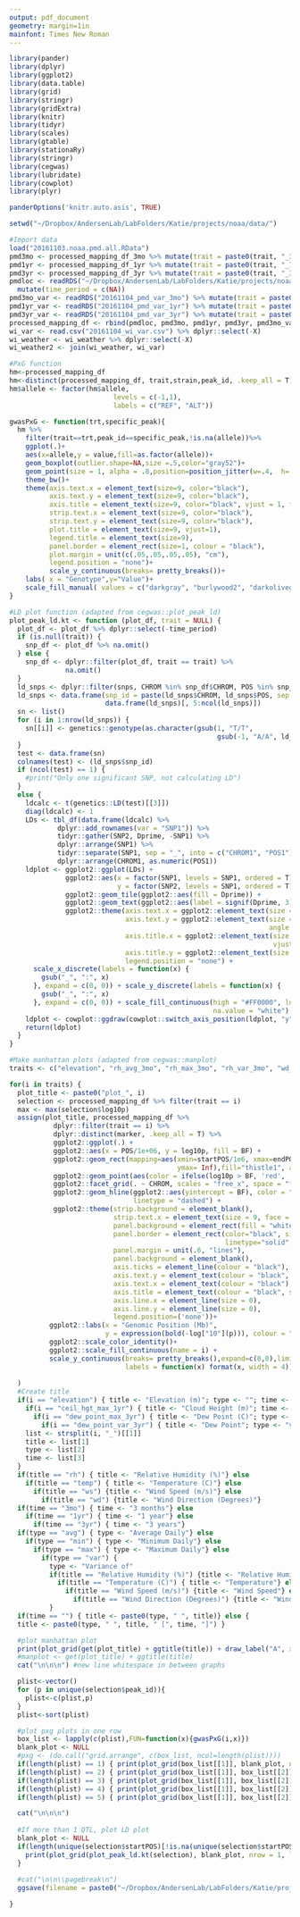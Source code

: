 ```yaml
---
output: pdf_document
geometry: margin=1in
mainfont: Times New Roman
---
```


```r
library(pander)
library(dplyr)
library(ggplot2)
library(data.table)
library(grid)
library(stringr)
library(gridExtra)
library(knitr)
library(tidyr)
library(scales)
library(gtable)
library(stationaRy)
library(stringr)
library(cegwas)
library(lubridate)
library(cowplot)
library(plyr)

panderOptions('knitr.auto.asis', TRUE)

setwd("~/Dropbox/AndersenLab/LabFolders/Katie/projects/noaa/data/")

#Import data
load("20161103.noaa.pmd.all.RData")
pmd3mo <- processed_mapping_df_3mo %>% mutate(trait = paste0(trait, "_3mo"))
pmd1yr <- processed_mapping_df_1yr %>% mutate(trait = paste0(trait, "_1yr"))
pmd3yr <- processed_mapping_df_3yr %>% mutate(trait = paste0(trait, "_3yr"))
pmdloc <- readRDS("~/Dropbox/AndersenLab/LabFolders/Katie/projects/noaa/data/20160715.pmd.152.location.rds") %>%
  mutate(time_period = c(NA))
pmd3mo_var <- readRDS("20161104_pmd_var_3mo") %>% mutate(trait = paste0(trait, "_var_3mo"), time_period = c(NA))
pmd1yr_var <- readRDS("20161104_pmd_var_1yr") %>% mutate(trait = paste0(trait, "_var_1yr"), time_period = c(NA))
pmd3yr_var <- readRDS("20161104_pmd_var_3yr") %>% mutate(trait = paste0(trait, "_var_3yr"), time_period = c(NA))
processed_mapping_df <- rbind(pmdloc, pmd3mo, pmd1yr, pmd3yr, pmd3mo_var, pmd1yr_var, pmd3yr_var)
wi_var <- read.csv("20161104_wi_var.csv") %>% dplyr::select(-X)
wi_weather <- wi_weather %>% dplyr::select(-X)
wi_weather2 <- join(wi_weather, wi_var)

```

```r
#PxG function
hm<-processed_mapping_df
hm<-distinct(processed_mapping_df, trait,strain,peak_id, .keep_all = T)
hm$allele <- factor(hm$allele,
                          levels = c(-1,1),
                          labels = c("REF", "ALT"))

gwasPxG <- function(trt,specific_peak){
  hm %>%
    filter(trait==trt,peak_id==specific_peak,!is.na(allele))%>%
    ggplot(.)+
    aes(x=allele,y = value,fill=as.factor(allele))+
    geom_boxplot(outlier.shape=NA,size =.5,color="gray52")+
    geom_point(size = 1, alpha = .8,position=position_jitter(w=.4,  h=.025),na.rm=TRUE)+
    theme_bw()+
    theme(axis.text.x = element_text(size=9, color="black"),
          axis.text.y = element_text(size=9, color="black"),
          axis.title = element_text(size=9, color="black", vjust = 1, face = "bold"),
          strip.text.x = element_text(size=9, color="black"),
          strip.text.y = element_text(size=9, color="black"),
          plot.title = element_text(size=9, vjust=1),
          legend.title = element_text(size=9),
          panel.border = element_rect(size=1, colour = "black"),
          plot.margin = unit(c(.05,.05,.05,.05), "cm"),
          legend.position = "none")+
          scale_y_continuous(breaks= pretty_breaks())+
    labs( x = "Genotype",y="Value")+
    scale_fill_manual( values = c("darkgray", "burlywood2", "darkolivegreen","black"))
}

#LD plot function (adapted from cegwas::plot_peak_ld)
plot_peak_ld.kt <- function (plot_df, trait = NULL) {
  plot_df <- plot_df %>% dplyr::select(-time_period)
  if (is.null(trait)) {
    snp_df <- plot_df %>% na.omit()
  } else {
    snp_df <- dplyr::filter(plot_df, trait == trait) %>% 
              na.omit()
  }
  ld_snps <- dplyr::filter(snps, CHROM %in% snp_df$CHROM, POS %in% snp_df$POS)
  ld_snps <- data.frame(snp_id = paste(ld_snps$CHROM, ld_snps$POS, sep = "_"),
                        data.frame(ld_snps)[, 5:ncol(ld_snps)])
  sn <- list()
  for (i in 1:nrow(ld_snps)) {
    sn[[i]] <- genetics::genotype(as.character(gsub(1, "T/T", 
                                                    gsub(-1, "A/A", ld_snps[i,4:ncol(ld_snps)]))))
  }
  test <- data.frame(sn)
  colnames(test) <- (ld_snps$snp_id)
  if (ncol(test) == 1) {
    #print("Only one significant SNP, not calculating LD")
  }
  else {
    ldcalc <- t(genetics::LD(test)[[3]])
    diag(ldcalc) <- 1
    LDs <- tbl_df(data.frame(ldcalc) %>% 
            dplyr::add_rownames(var = "SNP1")) %>%
            tidyr::gather(SNP2, Dprime, -SNP1) %>% 
            dplyr::arrange(SNP1) %>% 
            tidyr::separate(SNP1, sep = "_", into = c("CHROM1", "POS1"), remove = F) %>% 
            dplyr::arrange(CHROM1, as.numeric(POS1))
    ldplot <- ggplot2::ggplot(LDs) + 
              ggplot2::aes(x = factor(SNP1, levels = SNP1, ordered = T), 
                           y = factor(SNP2, levels = SNP1, ordered = T)) + 
              ggplot2::geom_tile(ggplot2::aes(fill = Dprime)) + 
              ggplot2::geom_text(ggplot2::aes(label = signif(Dprime, 3)), size = 6) + 
              ggplot2::theme(axis.text.x = ggplot2::element_text(size = 8, color = "black"), 
                             axis.text.y = ggplot2::element_text(size = 8, color = "black", 
                                                                 angle = -90, hjust = 0.5), 
                             axis.title.x = ggplot2::element_text(size = 0, color = "black", 
                                                                  vjust = -0.3), 
                             axis.title.y = ggplot2::element_text(size = 0, color = "black"), 
                             legend.position = "none") + 
      scale_x_discrete(labels = function(x) {
        gsub("_", ":", x)
      }, expand = c(0, 0)) + scale_y_discrete(labels = function(x) {
        gsub("_", ":", x)
      }, expand = c(0, 0)) + scale_fill_continuous(high = "#FF0000", low = "white", 
                                                   na.value = "white")
    ldplot <- cowplot::ggdraw(cowplot::switch_axis_position(ldplot, "y"))
    return(ldplot)
  }
}

#Make manhattan plots (adapted from cegwas::manplot)
traits <- c("elevation", "rh_avg_3mo", "rh_max_3mo", "rh_var_3mo", "wd_var_3mo", "ws_max_3mo", "ceil_hgt_max_1yr", "rh_avg_1yr", "rh_max_1yr", "rh_var_1yr", "temp_var_1yr", "wd_max_1yr", "wd_var_1yr", 'ws_var_1yr', "dew_point_max_3yr", "dew_point_var_3yr", "rh_avg_3yr", "rh_max_3yr", 'temp_avg_3yr', 'temp_min_3yr', 'temp_var_3yr', 'wd_max_3yr', 'wd_var_3yr', 'ws_var_3yr')

for(i in traits) {
  plot_title <- paste0("plot_", i)
  selection <- processed_mapping_df %>% filter(trait == i)
  max <- max(selection$log10p)
  assign(plot_title, processed_mapping_df %>% 
           dplyr::filter(trait == i) %>% 
           dplyr::distinct(marker, .keep_all = T) %>% 
           ggplot2::ggplot(.) + 
           ggplot2::aes(x = POS/1e+06, y = log10p, fill = BF) + 
           ggplot2::geom_rect(mapping=aes(xmin=startPOS/1e6, xmax=endPOS/1e6, ymin=0, 
                                          ymax= Inf),fill="thistle1", alpha=1) +
           ggplot2::geom_point(aes(color = ifelse(log10p > BF, 'red', 'black')), size = 1) +
           ggplot2::facet_grid(. ~ CHROM, scales = "free_x", space = "free_x") + 
           ggplot2::geom_hline(ggplot2::aes(yintercept = BF), color = "grey60", 
                               linetype = "dashed") + 
           ggplot2::theme(strip.background = element_blank(),
                          strip.text.x = element_text(size = 9, face = "bold"),
                          panel.background = element_rect(fill = "white"),
                          panel.border = element_rect(color="black", size=0.5,
                                                      linetype="solid", fill=NA),
                          panel.margin = unit(.6, "lines"),
                          panel.background = element_blank(),
                          axis.ticks = element_line(colour = "black"),
                          axis.text.y = element_text(colour = "black", size = 9),
                          axis.text.x = element_text(colour = "black"),
                          axis.title = element_text(colour = "black", size = 9, face = "bold"),
                          axis.line.x = element_line(size = 0),
                          axis.line.y = element_line(size = 0),
                          legend.position=('none'))+
          ggplot2::labs(x = "Genomic Position (Mb)", 
                        y = expression(bold(-log["10"](p))), colour = "red") +
          ggplot2::scale_color_identity()+
          ggplot2::scale_fill_continuous(name = i) +
          scale_y_continuous(breaks= pretty_breaks(),expand=c(0,0),limits=c(0,max+.075*max),
                             labels = function(x) format(x, width = 4))
         
  )
  #Create title
  if(i == "elevation") { title <- "Elevation (m)"; type <- ""; time <- ""} else 
    if(i == "ceil_hgt_max_1yr") { title <- "Cloud Height (m)"; time <- "1yr"; type <- "max" } else 
      if(i == "dew_point_max_3yr") { title <- "Dew Point (C)"; type <- "max"; time <- "3yr"} else 
        if(i == "dew_point_var_3yr") { title <- "Dew Point"; type <- "var"; time <- "3yr"} else {
    list <- strsplit(i, "_")[[1]]
    title <- list[1]
    type <- list[2]
    time <- list[3]
  }
  if(title == "rh") { title <- "Relative Humidity (%)"} else
    if(title == "temp") { title <- "Temperature (C)"} else
      if(title == "ws") {title <- "Wind Speed (m/s)"} else
        if(title == "wd") {title <- "Wind Direction (Degrees)"}
  if(time == "3mo") { time <- "3 months"} else
    if(time == "1yr") { time <- "1 year"} else
      if(time == "3yr") { time <- "3 years"}
  if(type == "avg") { type <- "Average Daily"} else
    if(type == "min") { type <- "Minimum Daily"} else
      if(type == "max") { type <- "Maximum Daily"} else
        if(type == "var") { 
          type <- "Variance of"
          if(title == "Relative Humidity (%)") {title <- "Relative Humidity"} else
            if(title == "Temperature (C)") { title <- "Temperature"} else
              if(title == "Wind Speed (m/s)") {title <- "Wind Speed"} else
                if(title == "Wind Direction (Degrees)") {title <- "Wind Direction"}
          }
  if(time == "") { title <- paste0(type, " ", title)} else {
  title <- paste0(type, " ", title, " [", time, "]") }

  #plot manhattan plot
  print(plot_grid(get(plot_title) + ggtitle(title)) + draw_label("A", x = 0.03, y = 0.83, fontface = "bold"))
  #manplot <- get(plot_title) + ggtitle(title)
  cat("\n\n\n") #new line whitespace in between graphs

  plist<-vector()
  for (p in unique(selection$peak_id)){
    plist<-c(plist,p)
  }
  plist<-sort(plist)

  #plot pxg plots in one row
  box_list <- lapply(c(plist),FUN=function(x){gwasPxG(i,x)})
  blank_plot <- NULL
  #pxg <- (do.call("grid.arrange", c(box_list, ncol=length(plist)))) 
  if(length(plist) == 1) { print(plot_grid(box_list[[1]], blank_plot, nrow = 1, labels = "B", hjust = -0.1)) } else
  if(length(plist) == 2) { print(plot_grid(box_list[[1]], box_list[[2]], blank_plot, nrow = 1, labels = "B", hjust = -0.1)) } else
  if(length(plist) == 3) { print(plot_grid(box_list[[1]], box_list[[2]], box_list[[3]], nrow = 1, labels = "B", hjust = -0.1)) } else
  if(length(plist) == 4) { print(plot_grid(box_list[[1]], box_list[[2]], box_list[[3]], box_list[[4]], nrow = 1, labels = "B", hjust = -0.1)) } else
  if(length(plist) == 5) { print(plot_grid(box_list[[1]], box_list[[2]], box_list[[3]], box_list[[4]], box_list[[5]], nrow = 1, labels = "B", hjust = -0.1)) }

  cat("\n\n\n")
  
  #If more than 1 QTL, plot LD plot
  blank_plot <- NULL
  if(length(unique(selection$startPOS)[!is.na(unique(selection$startPOS))]) > 1) {
    print(plot_grid(plot_peak_ld.kt(selection), blank_plot, nrow = 1, labels = "C", hjust = -0.1))
  } 
  
  #cat("\n\n\\pagebreak\n")
  ggsave(filename = paste0("~/Dropbox/AndersenLab/LabFolders/Katie/projects/noaa/figures/figureS", count))

}

```





